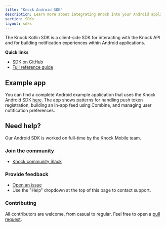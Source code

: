 ```yaml
---
title: "Knock Android SDK"
description: Learn more about integrating Knock into your Android applications through our Android SDK.
section: SDKs
layout: sdks
---
```


The Knock Kotlin SDK is a client-side SDK for interacting with the Knock API and for building notification experiences within Android applications.

**Quick links**

- [SDK on GitHub](https://github.com/knocklabs/knock-android)
- [Full reference guide](/sdks/android/reference)

## Example app

You can find a complete Android example application that uses the Knock Android SDK [here](https://github.com/knocklabs/knock-android). The app shows patterns for handling push token registration, building an in-app feed using Combine, and managing user notification preferences.

## Need help?

Our Android SDK is worked on full-time by the Knock Mobile team.

### Join the community

- [Knock community Slack](https://knock.app/join-slack)

### Provide feedback

- [Open an issue](https://github.com/knocklabs/knock-android/issues/new)
- Use the "Help" dropdown at the top of this page to contact support.

### Contributing

All contributors are welcome, from casual to regular. Feel free to open a [pull request](https://github.com/knocklabs/knock-android/pulls/new).
